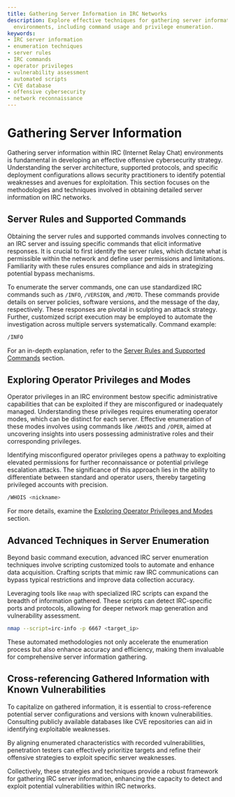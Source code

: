 ```yaml
---
title: Gathering Server Information in IRC Networks
description: Explore effective techniques for gathering server information in IRC
  environments, including command usage and privilege enumeration.
keywords:
- IRC server information
- enumeration techniques
- server rules
- IRC commands
- operator privileges
- vulnerability assessment
- automated scripts
- CVE database
- offensive cybersecurity
- network reconnaissance
---
```


# Gathering Server Information

Gathering server information within IRC (Internet Relay Chat) environments is fundamental in developing an effective offensive cybersecurity strategy. Understanding the server architecture, supported protocols, and specific deployment configurations allows security practitioners to identify potential weaknesses and avenues for exploitation. This section focuses on the methodologies and techniques involved in obtaining detailed server information on IRC networks.

## Server Rules and Supported Commands

Obtaining the server rules and supported commands involves connecting to an IRC server and issuing specific commands that elicit informative responses. It is crucial to first identify the server rules, which dictate what is permissible within the network and define user permissions and limitations. Familiarity with these rules ensures compliance and aids in strategizing potential bypass mechanisms.

To enumerate the server commands, one can use standardized IRC commands such as `/INFO`, `/VERSION`, and `/MOTD`. These commands provide details on server policies, software versions, and the message of the day, respectively. These responses are pivotal in sculpting an attack strategy. Further, customized script execution may be employed to automate the investigation across multiple servers systematically. Command example:

```bash
/INFO
```

For an in-depth explanation, refer to the [Server Rules and Supported Commands](./offensive/network/enumeration/irc_enumeration/gathering_server_information/server_rules_and_supported_commands) section.

## Exploring Operator Privileges and Modes

Operator privileges in an IRC environment bestow specific administrative capabilities that can be exploited if they are misconfigured or inadequately managed. Understanding these privileges requires enumerating operator modes, which can be distinct for each server. Effective enumeration of these modes involves using commands like `/WHOIS` and `/OPER`, aimed at uncovering insights into users possessing administrative roles and their corresponding privileges.

Identifying misconfigured operator privileges opens a pathway to exploiting elevated permissions for further reconnaissance or potential privilege escalation attacks. The significance of this approach lies in the ability to differentiate between standard and operator users, thereby targeting privileged accounts with precision.

```bash
/WHOIS <nickname>
```

For more details, examine the [Exploring Operator Privileges and Modes](./offensive/network/enumeration/irc_enumeration/gathering_server_information/exploring_operator_privileges_and_modes) section.

## Advanced Techniques in Server Enumeration

Beyond basic command execution, advanced IRC server enumeration techniques involve scripting customized tools to automate and enhance data acquisition. Crafting scripts that mimic raw IRC communications can bypass typical restrictions and improve data collection accuracy.

Leveraging tools like `nmap` with specialized IRC scripts can expand the breadth of information gathered. These scripts can detect IRC-specific ports and protocols, allowing for deeper network map generation and vulnerability assessment.

```bash
nmap --script=irc-info -p 6667 <target_ip>
```

These automated methodologies not only accelerate the enumeration process but also enhance accuracy and efficiency, making them invaluable for comprehensive server information gathering.

## Cross-referencing Gathered Information with Known Vulnerabilities

To capitalize on gathered information, it is essential to cross-reference potential server configurations and versions with known vulnerabilities. Consulting publicly available databases like CVE repositories can aid in identifying exploitable weaknesses.

By aligning enumerated characteristics with recorded vulnerabilities, penetration testers can effectively prioritize targets and refine their offensive strategies to exploit specific server weaknesses.

Collectively, these strategies and techniques provide a robust framework for gathering IRC server information, enhancing the capacity to detect and exploit potential vulnerabilities within IRC networks.